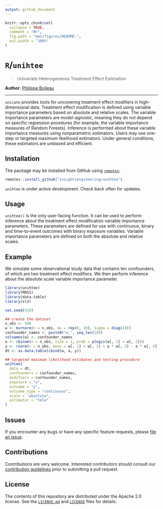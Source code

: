 ```yaml
---
output: github_document
---
```


<!-- README.md is generated from README.Rmd. Please edit that file -->

```r
knitr::opts_chunk$set(
  collapse = TRUE,
  comment = "#>",
  fig.path = "man/figures/README-",
  out.width = "100%"
)
```

# `R`/`unihtee`

> Univariate Heterogeneous Treatment Effect Estimation

__Author:__ [Philippe Boileau](https://pboileau.ca/)

<!-- badges: start -->
<!-- badges: end -->

---

`unicate` provides tools for uncovering treatment effect modifiers in
high-dimensional data. Treatment effect modification is defined using variable
importance parameters based on absolute and relative scales. The variable
importance parameters are model-agnostic, meaning they do not depend on specific
regression pocedures (for example, the variable importance measures of Random
Forests). Inference is performed about these variable importance measures using
nonparametric estimators. Users may use one-step or targeted maximum likelihood
estimators. Under general conditions, these estimators are unbiased and
efficient.

## Installation

The package may be installed from GitHub using
[`remotes`](https://CRAN.R-project.org/package=remotes):

```r
remotes::install_github("insightsengineering/unihtee")
```

`unihtee` is under active development. Check back often for updates.

## Usage

`unihtee()` is the only user-facing function. It can be used to perform
inference about the treatment effect modification variable importance
parameters. These parameters are defined for use with continuous, binary and
time-to-event outcomes with binary exposure variables. Variable importance
parameters are defined on both the absolute and relative scales.

## Example

We simulate some observational study data that contains ten confounders, of
which are two treatment effect modifiers. We then perform inference about the
absolute scale variable importance parameter.

```r
library(unihtee)
library(MASS)
library(data.table)
library(sl3)

set.seed(510)

## create the dataset
n_obs <- 500
w <- mvrnorm(n = n_obs, mu = rep(0, 10), Sigma = diag(10))
confounder_names <- paste0("w_", seq_len(10))
colnames(w) <- confounder_names
a <- rbinom(n = n_obs, size = 1, prob = plogis(w[, 1] + w[, 2]))
y <- rnorm(n = n_obs, mean = w[, 1] + w[, 2] + a * w[, 3] - a * w[, 4])
dt <- as.data.table(cbind(w, a, y))

## targeted maximum likelihood estimates and testing procedure
unihtee(
  data = dt,
  confounders = confounder_names,
  modifiers = confounder_names,
  exposure = "a",
  outcome = "y",
  outcome_type = "continuous",
  scale = "absolute",
  estimator = "tmle"
)
```

## Issues

If you encounter any bugs or have any specific feature requests, please [file
an issue](https://github.com/insightsengineering/unihtee/issues).

## Contributions

Contributions are very welcome. Interested contributors should consult our
[contribution
guidelines](https://github.com/insightsengineering/unihtee/blob/master/.github/CONTRIBUTING.md)
prior to submitting a pull request.


## License

The contents of this repository are distributed under the Apache 2.0 license.
See the
[`LICENSE.md`](https://github.com/insightsengineering/unihtee/blob/main/LICENSE.md)
and
[`LICENSE`](https://github.com/insightsengineering/unihtee/blob/main/LICENSE)
files for details.
